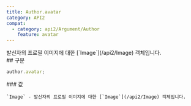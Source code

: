```yaml
---
title: Author.avatar
category: API2
compat:
  - category: api2/Argument/Author
    feature: avatar
---
```


<Section>
  발신자의 프로필 이미지에 대한 [`Image`](/api2/Image) 객체입니다.
</Section>
<Section>
  ## 구문

  ~~~js
  author.avatar;
  ~~~

  <Section>
    ### 값

    `Image` - 발신자의 프로필 이미지에 대한 [`Image`](/api2/Image) 객체입니다.
  </Section>
</Section>